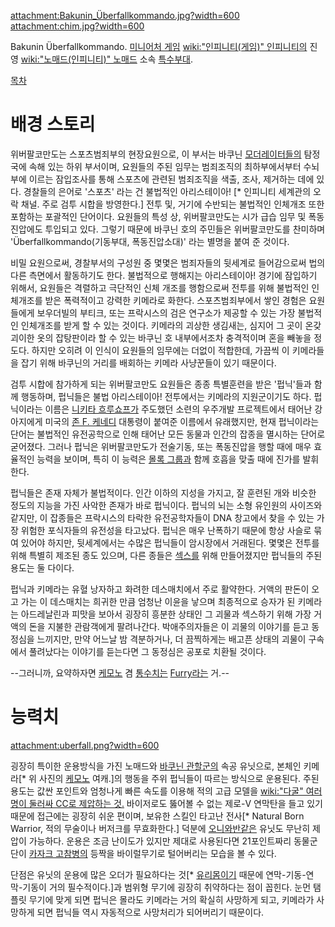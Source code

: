 attachment:Bakunin_Überfallkommando.jpg?width=600
attachment:chim.jpg?width=600

Bakunin Überfallkommando. [[미니어처 게임]] [[wiki:"인피니티(게임)" 인피니티]]의 진영 [[wiki:"노매드(인피니티)" 노매드]] 소속 [[특수부대]].

[[목차]]
= 배경 스토리 =
위버팔코만도는 스포츠범죄부의 현장요원으로, 이 부서는 바쿠닌 [[모더레이터]]들의 탐정국에 속해 있는 하위 부서이며, 요원들의 주된 임무는 범죄조직의 최하부에서부터 수뇌부에 이르는 잠입조사를 통해 스포츠에 관련된 범죄조직을 색출, 조사, 제거하는 데에 있다. 경찰들의 은어로 '스포츠' 라는 건 불법적인 아리스테이아! [* 인피니티 세계관의 오락 채널. 주로 검투 시합을 방영한다.] 전투 및, 거기에 수반되는 불법적인 인체개조 또한 포함하는 포괄적인 단어이다. 요원들의 특성 상, 위버팔코만도는 시가 급습 임무 및 폭동 진압에도 투입되고 있다. 그렇기 때문에 바쿠닌 호의 주민들은 위버팔코만도를 찬미하며 'Überfallkommando(기동부대, 폭동진압소대)' 라는 별명을 붙여 준 것이다.

비밀 요원으로써, 경찰부서의 구성원 중 몇몇은 범죄자들의 뒷세계로 들어감으로써 법의 다른 측면에서 활동하기도 한다. 불법적으로 행해지는 아리스테이아! 경기에 잠입하기 위해서, 요원들은 격렬하고 극단적인 신체 개조를 행함으로써 전투를 위해 불법적인 인체개조를 받은 폭력적이고 강력한 키메라로 화한다. 스포츠범죄부에서 쌓인 경험은 요원들에게 보우더빌의 부티크, 또는 프락시스의 검은 연구소가 제공할 수 있는 가장 불법적인 인체개조를 받게 할 수 있는 것이다. 키메라의 괴상한 생김새는, 심지어 그 곳이 온갖 괴이한 옷의 잡탕판이라 할 수 있는 바쿠닌 호 내부에서조차 충격적이며 혼을 빼놓을 정도다. 하지만 오히려 이 인식이 요원들의 임무에는 더없이 적합한데, 가끔씩 이 키메라들을 잡기 위해 바쿠닌의 거리를 배회하는 키메라 사냥꾼들이 있기 때문이다.

검투 시합에 참가하게 되는 위버팔코만도 요원들은 종종 특별훈련을 받은 '펍닉'들과 함께 행동하며, 펍닉들은 불법 아리스테이아! 전투에서는 키메라의 지원군이기도 하다. 펍닉이라는 이름은 [[니키타 흐루쇼프]]가 주도했던 소련의 우주개발 프로젝트에서 태어난 강아지에게 미국의 [[존 F. 케네디]] 대통령이 붙여준 이름에서 유래했지만, 현재 펍닉이라는 단어는 불법적인 유전공학으로 인해 태어난 모든 동물과 인간의 잡종을 멸시하는 단어로 굳어졌다. 그러나 펍닉은 위버팔코만도가 전술기동, 또는 폭동진압을 행할 때에 매우 효율적인 능력을 보이며, 특히 이 능력은 [[몰록 그룹]]과 함께 호흡을 맞출 때에 진가를 발휘한다.

펍닉들은 존재 자체가 불법적이다. 인간 이하의 지성을 가지고, 잘 훈련된 개와 비슷한 정도의 지능을 가진 사악한 존재가 바로 펍닉이다. 펍닉의 뇌는 소형 유인원의 사이즈와 같지만, 이 잡종들은 프락시스의 타락한 유전공학자들이 DNA 창고에서 찾을 수 있는 가장 위험한 포식자들의 유전성을 타고났다. 펍닉은 매우 난폭하기 때문에 항상 사슬로 묶여 있어야 하지만, 뒷세계에서는 수많은 펍닉들이 암시장에서 거래된다. 몇몇은 전투를 위해 특별히 제조된 종도 있으며, 다른 종들은 [[섹스]]를 위해 만들어졌지만 펍닉들의 주된 용도는 둘 다이다.

펍닉과 키메라는 유혈 낭자하고 화려한 데스매치에서 주로 활약한다. 거액의 판돈이 오고 가는 이 데스매치는 희귀한 만큼 엄청난 이윤을 낳으며 최종적으로 승자가 된 키메라는 아드레날린과 피맛을 보아서 굉장히 흥분한 상태인 그 괴물과 섹스하기 위해 가장 거액의 돈을 지불한 관람객에게 팔려나간다. 박애주의자들은 이 괴물의 이야기를 듣고 동정심을 느끼지만, 만약 어느날 밤 격분하거나, 더 끔찍하게는 배고픈 상태의 괴물이 구속에서 풀려났다는 이야기를 듣는다면 그 동정심은 공포로 치환될 것이다.

--그러니까, 요약하자면 [[케모노]] 겸 [[통수]]치는 [[Furry]]라는 거.--


= 능력치 =
attachment:uberfall.png?width=600

굉장히 특이한 운용방식을 가진 노매드와 [[바쿠닌 관할군]]의 속공 유닛으로, 본체인 키메라[* 위 사진의 [[케모노]] 여캐.]의 행동을 주위 펍닉들이 따르는 방식으로 운용된다. 주된 용도는 값싼 포인트와 엄청나게 빠른 속도를 이용해 적의 고급 모델을 [[wiki:"다굴" 여러 명이 둘러싸 CC로 제압하는 것.]] 바이저로도 뚫어볼 수 없는 제로-V 연막탄을 들고 있기 때문에 접근에는 굉장히 쉬운 편이며, 보유한 스킬인 타고난 전사[* Natural Born Warrior, 적의 무술이나 버저크를 무효화한다.] 덕분에 [[오니와반]]같은 유닛도 무난히 제압이 가능하다. 운용은 조금 난이도가 있지만 제대로 사용된다면 21포인트짜리 동물군단이 [[카자크 고참병]]의 등짝을 바이럴무기로 털어버리는 모습을 볼 수 있다.

단점은 유닛의 운용에 많은 오더가 필요하다는 것[* [[유리몸]]이기 때문에 연막-기동-연막-기동이 거의 필수적이다.]과 범위형 무기에 굉장히 취약하다는 점이 꼽힌다. 눈먼 탬플릿 무기에 맞게 되면 펍닉은 몰라도 키메라는 거의 확실히 사망하게 되고, 키메라가 사망하게 되면 펍닉들 역시 자동적으로 사망처리가 되어버리기 때문이다.
